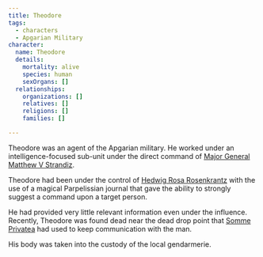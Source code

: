 ```yaml
---
title: Theodore
tags:
  - characters
  - Apgarian Military
character:
  name: Theodore
  details:
    mortality: alive
    species: human
    sexOrgans: []
  relationships:
    organizations: []
    relatives: []
    religions: []
    families: []

---
```


Theodore was an agent of the Apgarian military. He worked under an
intelligence-focused sub-unit under the direct command of
[Major General Matthew V Strandiz](/characters/matthew-v-strandiz/).

Theodore had been under the control of
[Hedwig Rosa Rosenkrantz](/characters/hedwig-rosenkrantz/) with the use of a magical
Parpelissian journal that gave the ability to strongly suggest a command upon a
target person.

He had provided very little relevant information even under the influence.
Recently, Theodore was found dead near the dead drop point that
[Somme Privatea](/characters/somme-privatea/) had used to keep communication with the
man.

His body was taken into the custody of the local gendarmerie.
